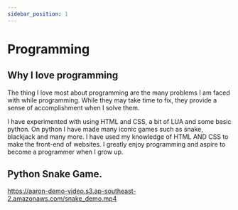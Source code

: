 ```yaml
---
sidebar_position: 1
---
```


# Programming

## Why I love programming

The thing I love most about programming are the many problems I am faced with while programming. While they may take time to fix, they provide a sense of accomplishment when I solve them. 

I have experimented with using HTML and CSS, a bit of LUA and some basic python. On python I have made many iconic games such as snake, blackjack and many more. I have used my knowledge of HTML AND CSS to make the front-end of websites. I greatly enjoy programming and aspire to become a programmer when I grow up.

## Python Snake Game.

https://aaron-demo-video.s3.ap-southeast-2.amazonaws.com/snake_demo.mp4 
